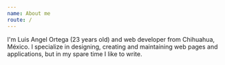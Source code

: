 ```yaml
---
name: About me
route: /
---
```



<Welcome img='https://raw.githubusercontent.com/LinkSake/docz-resume/main/public/img/avatar.jpg' title='Hello there!'>
    I'm Luis Angel Ortega (23 years old) and web developer from Chihuahua, México.
    I specialize in designing, creating and maintaining web pages and applications, but in my spare time I like to write.
</Welcome>
